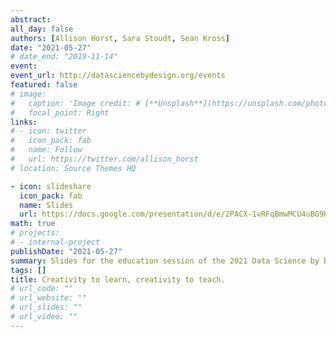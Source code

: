 ```yaml
---
abstract:  
all_day: false
authors: [Allison Horst, Sara Stoudt, Sean Kross]
date: "2021-05-27"
# date_end: "2019-11-14"
event: 
event_url: http://datasciencebydesign.org/events
featured: false
# image: 
#   caption: 'Image credit: # [**Unsplash**](https://unsplash.com/photos/bzdhc5b3Bxs)'
#   focal_point: Right
links:
# - icon: twitter
#   icon_pack: fab
#   name: Follow
#   url: https://twitter.com/allison_horst
# location: Source Themes HQ

- icon: slideshare
  icon_pack: fab
  name: Slides
  url: https://docs.google.com/presentation/d/e/2PACX-1vRFqBmwMCU4uBG9HCZPFhxRGgdAfr_OiQVcyWNW8HRUvv0PQQ5y-7qk1CrFV8BQ2IhUI9jjWuBTfT_7/pub?start=false&loop=false&delayms=3000
math: true
# projects:
# - internal-project
publishDate: "2021-05-27"
summary: Slides for the education session of the 2021 Data Science by Design Creator Conference.
tags: []
title: Creativity to learn, creativity to teach. 
# url_code: ""
# url_website: ""
# url_slides: ""
# url_video: ""
---
```

